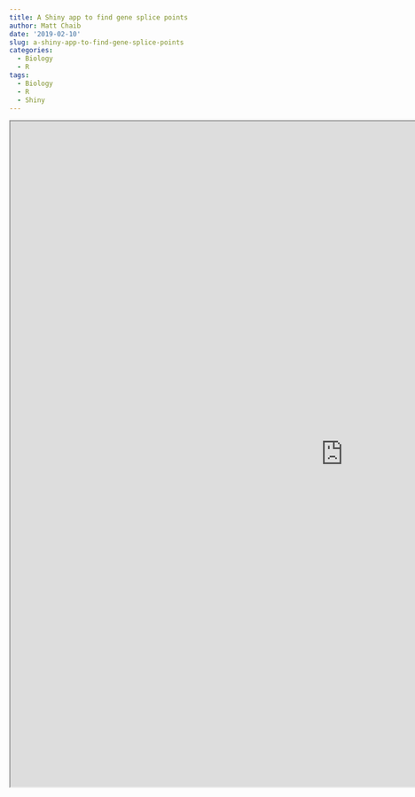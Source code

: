 ```yaml
---
title: A Shiny app to find gene splice points
author: Matt Chaib
date: '2019-02-10'
slug: a-shiny-app-to-find-gene-splice-points
categories:
  - Biology
  - R
tags:
  - Biology
  - R
  - Shiny
---
```


<iframe height="1200" width="1200" src="https://mattc-apps.shinyapps.io/genesplice_app/"> </iframe>